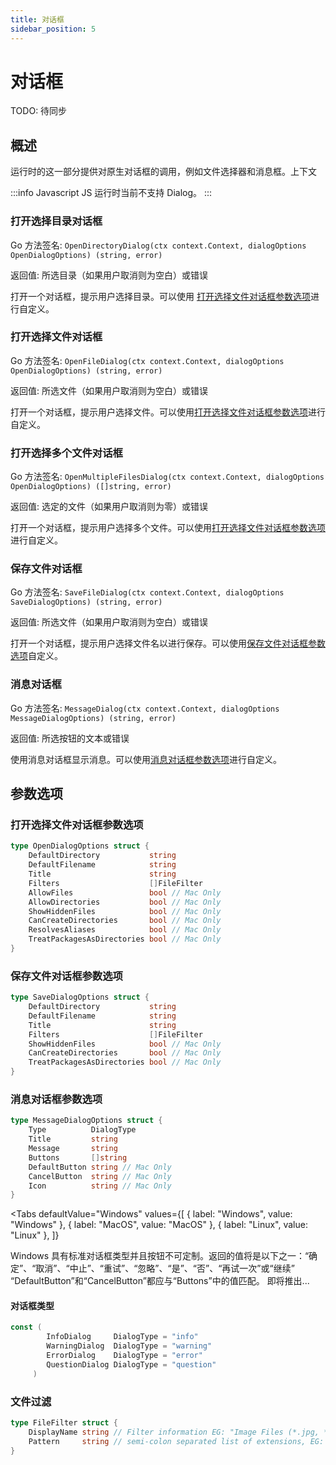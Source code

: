 ```yaml
---
title: 对话框
sidebar_position: 5
---
```


# 对话框

TODO: 待同步

## 概述

运行时的这一部分提供对原生对话框的调用，例如文件选择器和消息框。上下文

:::info Javascript
JS 运行时当前不支持 Dialog。
:::

### 打开选择目录对话框

Go 方法签名: `OpenDirectoryDialog(ctx context.Context, dialogOptions OpenDialogOptions) (string, error)`

返回值: 所选目录（如果用户取消则为空白）或错误

打开一个对话框，提示用户选择目录。可以使用 [打开选择文件对话框参数选项](#打开选择文件对话框参数选项)进行自定义。

### 打开选择文件对话框

Go 方法签名: `OpenFileDialog(ctx context.Context, dialogOptions OpenDialogOptions) (string, error)`

返回值: 所选文件（如果用户取消则为空白）或错误

打开一个对话框，提示用户选择文件。可以使用[打开选择文件对话框参数选项](#打开选择文件对话框参数选项)进行自定义。

### 打开选择多个文件对话框

Go 方法签名: `OpenMultipleFilesDialog(ctx context.Context, dialogOptions OpenDialogOptions) ([]string, error)`

返回值: 选定的文件（如果用户取消则为零）或错误

打开一个对话框，提示用户选择多个文件。可以使用[打开选择文件对话框参数选项](#打开选择文件对话框参数选项)进行自定义。

### 保存文件对话框

Go 方法签名: `SaveFileDialog(ctx context.Context, dialogOptions SaveDialogOptions) (string, error)`

返回值: 所选文件（如果用户取消则为空白）或错误

打开一个对话框，提示用户选择文件名以进行保存。可以使用[保存文件对话框参数选项](#保存文件对话框参数选项)自定义。

### 消息对话框

Go 方法签名: `MessageDialog(ctx context.Context, dialogOptions MessageDialogOptions) (string, error)`

返回值: 所选按钮的文本或错误

使用消息对话框显示消息。可以使用[消息对话框参数选项](#消息对话框参数选项)进行自定义。

## 参数选项

### 打开选择文件对话框参数选项

```go
type OpenDialogOptions struct {
	DefaultDirectory           string
	DefaultFilename            string
	Title                      string
	Filters                    []FileFilter
	AllowFiles                 bool // Mac Only
	AllowDirectories           bool // Mac Only
	ShowHiddenFiles            bool // Mac Only
	CanCreateDirectories       bool // Mac Only
	ResolvesAliases            bool // Mac Only
	TreatPackagesAsDirectories bool // Mac Only
}
```

### 保存文件对话框参数选项

```go
type SaveDialogOptions struct {
	DefaultDirectory           string
	DefaultFilename            string
	Title                      string
	Filters                    []FileFilter
	ShowHiddenFiles            bool // Mac Only
	CanCreateDirectories       bool // Mac Only
	TreatPackagesAsDirectories bool // Mac Only
}
```

### 消息对话框参数选项

```go
type MessageDialogOptions struct {
	Type          DialogType
	Title         string
	Message       string
	Buttons       []string
	DefaultButton string // Mac Only
	CancelButton  string // Mac Only
	Icon          string // Mac Only
}
```


<Tabs
  defaultValue="Windows"
  values={[
    { label: "Windows", value: "Windows" },
    { label: "MacOS", value: "MacOS" },
    { label: "Linux", value: "Linux" },
  ]}
>
  <TabItem value="Windows">
    Windows
    具有标准对话框类型并且按钮不可定制。返回的值将是以下之一：“确定”、“取消”、“中止”、“重试”、“忽略”、“是”、“否”、“再试一次”或“继续”
  </TabItem>
  <TabItem value="MacOS">“DefaultButton”和“CancelButton”都应与“Buttons”中的值匹配。</TabItem>
  <TabItem value="Linux">即将推出...</TabItem>
</Tabs>

#### 对话框类型

```go
const (
     	InfoDialog     DialogType = "info"
     	WarningDialog  DialogType = "warning"
     	ErrorDialog    DialogType = "error"
     	QuestionDialog DialogType = "question"
     )
```

### 文件过滤

```go
type FileFilter struct {
	DisplayName string // Filter information EG: "Image Files (*.jpg, *.png)"
	Pattern     string // semi-colon separated list of extensions, EG: "*.jpg;*.png"
}
```
